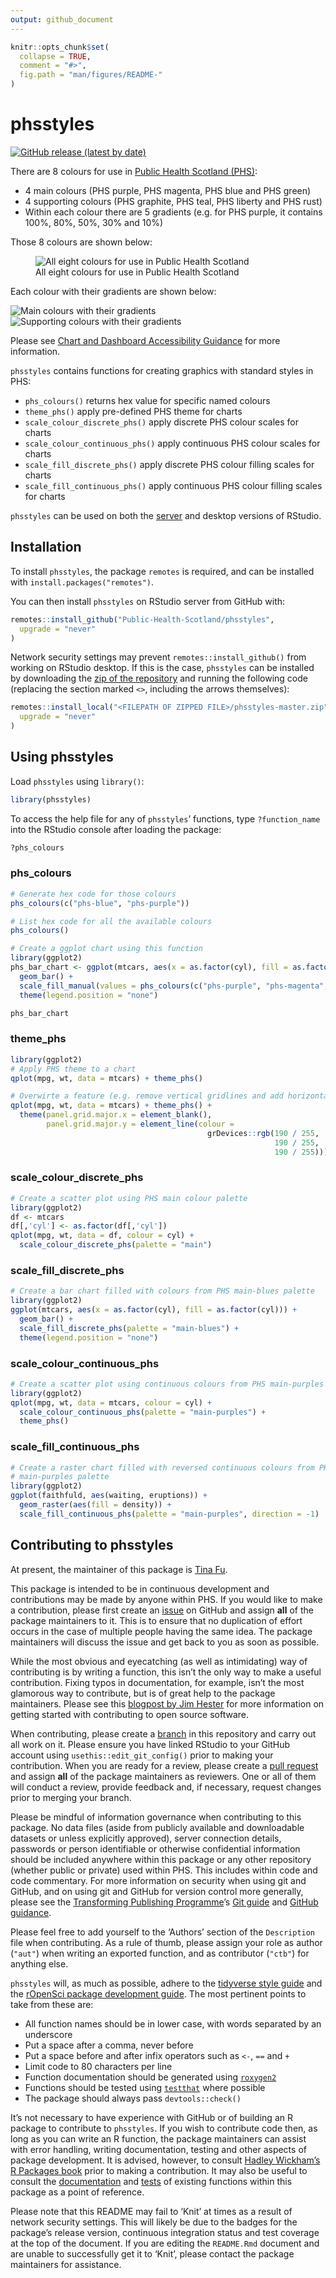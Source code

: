 ```yaml
---
output: github_document
---
```


<!-- README.md is generated from README.Rmd. Please edit that file -->

```r
knitr::opts_chunk$set(
  collapse = TRUE,
  comment = "#>",
  fig.path = "man/figures/README-"
)
```

# phsstyles

[![GitHub release (latest by date)](https://img.shields.io/github/v/release/Public-Health-Scotland/phsstyles)](https://github.com/Public-Health-Scotland/phsstyles/releases/latest)

There are 8 colours for use in [Public Health Scotland (PHS)](https://www.publichealthscotland.scot/):

- 4 main colours (PHS purple, PHS magenta, PHS blue and PHS green)
- 4 supporting colours (PHS graphite, PHS teal, PHS liberty and PHS rust)
- Within each colour there are 5 gradients (e.g. for PHS purple, it contains 
100%, 80%, 50%, 30% and 10%)

Those 8 colours are shown below:

![All eight colours for use in Public Health Scotland](man/figures/README-eight_colours.png)

Each colour with their gradients are shown below:

![Main colours with their gradients](man/figures/README-main_colours.png)
![Supporting colours with their gradients](man/figures/README-supporting_colours.png)

Please see [Chart and Dashboard Accessibility Guidance](http://spark.publichealthscotland.org/media/2176/chart-and-dashboard-accessibility-guidance-version-12.pdf) for more information.

`phsstyles` contains functions for creating graphics with standard styles in PHS:

- `phs_colours()` returns hex value for specific named colours
- `theme_phs()` apply pre-defined PHS theme for charts
- `scale_colour_discrete_phs()` apply discrete PHS colour scales for charts
- `scale_colour_continuous_phs()` apply continuous PHS colour scales for charts
- `scale_fill_discrete_phs()` apply discrete PHS colour filling scales for charts
- `scale_fill_continuous_phs()` apply continuous PHS colour filling scales for charts

`phsstyles` can be used on both the [server](https://rstudio.nhsnss.scot.nhs.uk/) and desktop versions of RStudio.

## Installation

To install `phsstyles`, the package `remotes` is required, and can be installed with `install.packages("remotes")`.

You can then install `phsstyles` on RStudio server from GitHub with:

```r
remotes::install_github("Public-Health-Scotland/phsstyles",
  upgrade = "never"
)
```

Network security settings may prevent `remotes::install_github()` from working on RStudio desktop. If this is the case, `phsstyles` can be installed by downloading the [zip of the repository](https://github.com/Public-Health-Scotland/phsstyles/archive/master.zip) and running the following code (replacing the section marked `<>`, including the arrows themselves):

```r
remotes::install_local("<FILEPATH OF ZIPPED FILE>/phsstyles-master.zip",
  upgrade = "never"
)
```

## Using phsstyles

Load `phsstyles` using `library()`:

```r
library(phsstyles)
```

To access the help file for any of `phsstyles`' functions, type `?function_name` into the RStudio console after loading the package:

```r
?phs_colours
```

### phs_colours

```r
# Generate hex code for those colours
phs_colours(c("phs-blue", "phs-purple"))

# List hex code for all the available colours
phs_colours()

# Create a ggplot chart using this function
library(ggplot2)
phs_bar_chart <- ggplot(mtcars, aes(x = as.factor(cyl), fill = as.factor(cyl))) +  
  geom_bar() +
  scale_fill_manual(values = phs_colours(c("phs-purple", "phs-magenta", "phs-blue"))) +
  theme(legend.position = "none")

phs_bar_chart
```

### theme_phs

```r
library(ggplot2)
# Apply PHS theme to a chart
qplot(mpg, wt, data = mtcars) + theme_phs()

# Overwirte a feature (e.g. remove vertical gridlines and add horizontal ones)
qplot(mpg, wt, data = mtcars) + theme_phs() +
  theme(panel.grid.major.x = element_blank(), 
        panel.grid.major.y = element_line(colour = 
                                            grDevices::rgb(190 / 255, 
                                                           190 / 255, 
                                                           190 / 255)))
```

### scale_colour_discrete_phs

```r
# Create a scatter plot using PHS main colour palette
library(ggplot2)
df <- mtcars
df[,'cyl'] <- as.factor(df[,'cyl'])
qplot(mpg, wt, data = df, colour = cyl) + 
  scale_colour_discrete_phs(palette = "main")
```

### scale_fill_discrete_phs

```r
# Create a bar chart filled with colours from PHS main-blues palette
library(ggplot2)
ggplot(mtcars, aes(x = as.factor(cyl), fill = as.factor(cyl))) + 
  geom_bar() + 
  scale_fill_discrete_phs(palette = "main-blues") + 
  theme(legend.position = "none")
```

### scale_colour_continuous_phs

```r
# Create a scatter plot using continuous colours from PHS main-purples palette
library(ggplot2)
qplot(mpg, wt, data = mtcars, colour = cyl) + 
  scale_colour_continuous_phs(palette = "main-purples") + 
  theme_phs()
```

### scale_fill_continuous_phs

```r
# Create a raster chart filled with reversed continuous colours from PHS
# main-purples palette
library(ggplot2)
ggplot(faithfuld, aes(waiting, eruptions)) + 
  geom_raster(aes(fill = density)) + 
  scale_fill_continuous_phs(palette = "main-purples", direction = -1)
```

## Contributing to phsstyles

At present, the maintainer of this package is [Tina Fu](https://github.com/Tina815).

This package is intended to be in continuous development and contributions may be made by anyone within PHS. If you would like to make a contribution, please first create an [issue](https://github.com/Public-Health-Scotland/phsstyles/issues) on GitHub and assign **all** of the package maintainers to it. This is to ensure that no duplication of effort occurs in the case of multiple people having the same idea. The package maintainers will discuss the issue and get back to you as soon as possible.

While the most obvious and eyecatching (as well as intimidating) way of contributing is by writing a function, this isn't the only way to make a useful contribution. Fixing typos in documentation, for example, isn't the most glamorous way to contribute, but is of great help to the package maintainers. Please see this [blogpost by Jim Hester](https://www.tidyverse.org/blog/2017/08/contributing/) for more information on getting started with contributing to open source software.

When contributing, please create a [branch](https://github.com/Public-Health-Scotland/phsstyles/branches) in this repository and carry out all work on it. Please ensure you have linked RStudio to your GitHub account using `usethis::edit_git_config()` prior to making your contribution. When you are ready for a review, please create a [pull request](https://github.com/Public-Health-Scotland/phsstyles/pulls) and assign **all** of the package maintainers as reviewers. One or all of them will conduct a review, provide feedback and, if necessary, request changes prior to merging your branch.

Please be mindful of information governance when contributing to this package. No data files (aside from publicly available and downloadable datasets or unless explicitly approved), server connection details, passwords or person identifiable or otherwise confidential information should be included anywhere within this package or any other repository (whether public or private) used within PHS. This includes within code and code commentary. For more information on security when using git and GitHub, and on using git and GitHub for version control more generally, please see the [Transforming Publishing Programme](https://www.isdscotland.org/Products-and-Services/Transforming-Publishing-Programme/)'s [Git guide](https://Public-Health-Scotland.github.io/git-guide/) and [GitHub guidance](https://github.com/Public-Health-Scotland/GitHub-guidance).

Please feel free to add yourself to the 'Authors' section of the `Description` file when contributing. As a rule of thumb, please assign your role as author (`"aut"`) when writing an exported function, and as contributor (`"ctb"`) for anything else.

`phsstyles` will, as much as possible, adhere to the [tidyverse style guide](https://style.tidyverse.org/) and the [rOpenSci package development guide](https://devguide.ropensci.org/). The most pertinent points to take from these are:

- All function names should be in lower case, with words separated by an underscore
- Put a space after a comma, never before
- Put a space before and after infix operators such as `<-`, `==` and `+`
- Limit code to 80 characters per line
- Function documentation should be generated using [`roxygen2`](https://github.com/r-lib/roxygen2)
- Functions should be tested using [`testthat`](https://github.com/r-lib/testthat) where possible
- The package should always pass `devtools::check()`

It's not necessary to have experience with GitHub or of building an R package to contribute to `phsstyles`. If you wish to contribute code then, as long as you can write an R function, the package maintainers can assist with error handling, writing documentation, testing and other aspects of package development. It is advised, however, to consult [Hadley Wickham's R Packages book](https://r-pkgs.org/) prior to making a contribution. It may also be useful to consult the [documentation](https://github.com/Public-Health-Scotland/phsstyles/tree/master/R) and [tests](https://github.com/Public-Health-Scotland/phsstyles/tree/master/tests/testthat) of existing functions within this package as a point of reference.

Please note that this README may fail to 'Knit' at times as a result of network security settings. This will likely be due to the badges for the package's release version, continuous integration status and test coverage at the top of the document. If you are editing the `README.Rmd` document and are unable to successfully get it to 'Knit', please contact the package maintainers for assistance.

